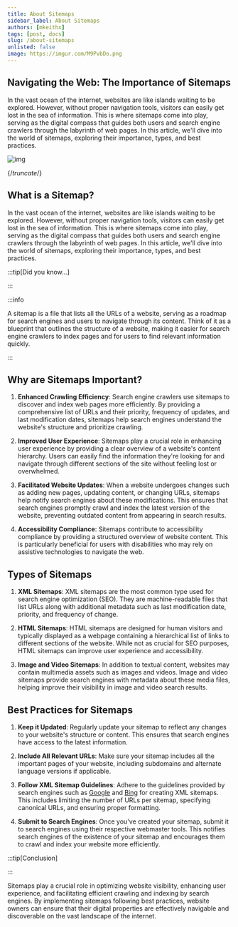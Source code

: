 ```yaml
---
title: About Sitemaps
sidebar_label: About Sitemaps
authors: [mkeithx]
tags: [post, docs]
slug: /about-sitemaps
unlisted: false
image: https://imgur.com/M9PvbDo.png
---
```



## Navigating the Web: The Importance of Sitemaps
 

In the vast ocean of the internet, websites are like islands waiting to be explored. However, without proper navigation tools, visitors can easily get lost in the sea of information. This is where sitemaps come into play, serving as the digital compass that guides both users and search engine crawlers through the labyrinth of web pages. In this article, we'll dive into the world of sitemaps, exploring their importance, types, and best practices.


![img](https://imgur.com/M9PvbDo.png)

{/*truncate*/}

## What is a Sitemap?


In the vast ocean of the internet, websites are like islands waiting to be explored. However, without proper navigation tools, visitors can easily get lost in the sea of information. This is where sitemaps come into play, serving as the digital compass that guides both users and search engine crawlers through the labyrinth of web pages. In this article, we'll dive into the world of sitemaps, exploring their importance, types, and best practices.

:::tip[Did you know...]

:::

:::info

A sitemap is a file that lists all the URLs of a website, serving as a roadmap for search engines and users to navigate through its content. Think of it as a blueprint that outlines the structure of a website, making it easier for search engine crawlers to index pages and for users to find relevant information quickly.

:::

## Why are Sitemaps Important?

1. **Enhanced Crawling Efficiency**: Search engine crawlers use sitemaps to discover and index web pages more efficiently. By providing a comprehensive list of URLs and their priority, frequency of updates, and last modification dates, sitemaps help search engines understand the website's structure and prioritize crawling.

2. **Improved User Experience**: Sitemaps play a crucial role in enhancing user experience by providing a clear overview of a website's content hierarchy. Users can easily find the information they're looking for and navigate through different sections of the site without feeling lost or overwhelmed.

3. **Facilitated Website Updates**: When a website undergoes changes such as adding new pages, updating content, or changing URLs, sitemaps help notify search engines about these modifications. This ensures that search engines promptly crawl and index the latest version of the website, preventing outdated content from appearing in search results.

4. **Accessibility Compliance**: Sitemaps contribute to accessibility compliance by providing a structured overview of website content. This is particularly beneficial for users with disabilities who may rely on assistive technologies to navigate the web.

## Types of Sitemaps

1. **XML Sitemaps**: XML sitemaps are the most common type used for search engine optimization (SEO). They are machine-readable files that list URLs along with additional metadata such as last modification date, priority, and frequency of change.

2. **HTML Sitemaps**: HTML sitemaps are designed for human visitors and typically displayed as a webpage containing a hierarchical list of links to different sections of the website. While not as crucial for SEO purposes, HTML sitemaps can improve user experience and accessibility.

3. **Image and Video Sitemaps**: In addition to textual content, websites may contain multimedia assets such as images and videos. Image and video sitemaps provide search engines with metadata about these media files, helping improve their visibility in image and video search results.

## Best Practices for Sitemaps

1. **Keep it Updated**: Regularly update your sitemap to reflect any changes to your website's structure or content. This ensures that search engines have access to the latest information.

2. **Include All Relevant URLs**: Make sure your sitemap includes all the important pages of your website, including subdomains and alternate language versions if applicable.

3. **Follow XML Sitemap Guidelines**: Adhere to the guidelines provided by search engines such as [Google](https://developers.google.com/search/blog/2014/10/best-practices-for-xml-sitemaps-rssatom) and [Bing](https://www.bing.com/webmasters/help/webmaster-guidelines-30fba23a) for creating XML sitemaps. This includes limiting the number of URLs per sitemap, specifying canonical URLs, and ensuring proper formatting.

4. **Submit to Search Engines**: Once you've created your sitemap, submit it to search engines using their respective webmaster tools. This notifies search engines of the existence of your sitemap and encourages them to crawl and index your website more efficiently.

:::tip[Conclusion]

:::

Sitemaps play a crucial role in optimizing website visibility, enhancing user experience, and facilitating efficient crawling and indexing by search engines. By implementing sitemaps following best practices, website owners can ensure that their digital properties are effectively navigable and discoverable on the vast landscape of the internet.